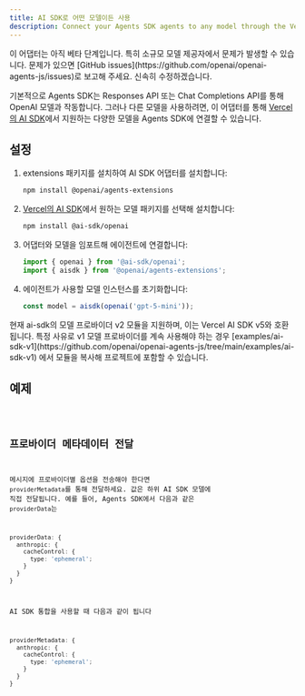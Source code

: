 ```yaml
---
title: AI SDK로 어떤 모델이든 사용
description: Connect your Agents SDK agents to any model through the Vercel's AI SDK
---
```



<Aside type="caution">
  이 어댑터는 아직 베타 단계입니다. 특히 소규모 모델 제공자에서 문제가 발생할 수
  있습니다. 문제가 있으면 [GitHub
  issues](https://github.com/openai/openai-agents-js/issues)로 보고해 주세요.
  신속히 수정하겠습니다.
</Aside>

기본적으로 Agents SDK는 Responses API 또는 Chat Completions API를 통해 OpenAI 모델과 작동합니다. 그러나 다른 모델을 사용하려면, 이 어댑터를 통해 [Vercel의 AI SDK](https://sdk.vercel.ai/)에서 지원하는 다양한 모델을 Agents SDK에 연결할 수 있습니다.

## 설정

<Steps>

1. extensions 패키지를 설치하여 AI SDK 어댑터를 설치합니다:

   ```bash
   npm install @openai/agents-extensions
   ```

2. [Vercel의 AI SDK](https://ai-sdk.dev/docs/foundations/providers-and-models)에서 원하는 모델 패키지를 선택해 설치합니다:

   ```bash
   npm install @ai-sdk/openai
   ```

3. 어댑터와 모델을 임포트해 에이전트에 연결합니다:

   ```typescript
   import { openai } from '@ai-sdk/openai';
   import { aisdk } from '@openai/agents-extensions';
   ```

4. 에이전트가 사용할 모델 인스턴스를 초기화합니다:

   ```typescript
   const model = aisdk(openai('gpt-5-mini'));
   ```

</Steps>

<Aside type="caution">
  현재 ai-sdk의 모델 프로바이더 v2 모듈을 지원하며, 이는 Vercel AI SDK v5와
  호환됩니다. 특정 사유로 v1 모델 프로바이더를 계속 사용해야 하는 경우
  [examples/ai-sdk-v1](https://github.com/openai/openai-agents-js/tree/main/examples/ai-sdk-v1)
  에서 모듈을 복사해 프로젝트에 포함할 수 있습니다.
</Aside>

## 예제

<Code lang="typescript" code={aiSdkSetupExample} title="AI SDK Setup" />

## 프로바이더 메타데이터 전달

메시지에 프로바이더별 옵션을 전송해야 한다면 `providerMetadata`를 통해 전달하세요. 값은 하위 AI SDK 모델에 직접 전달됩니다. 예를 들어, Agents SDK에서 다음과 같은 `providerData`는

```ts
providerData: {
  anthropic: {
    cacheControl: {
      type: 'ephemeral';
    }
  }
}
```

AI SDK 통합을 사용할 때 다음과 같이 됩니다

```ts
providerMetadata: {
  anthropic: {
    cacheControl: {
      type: 'ephemeral';
    }
  }
}
```
